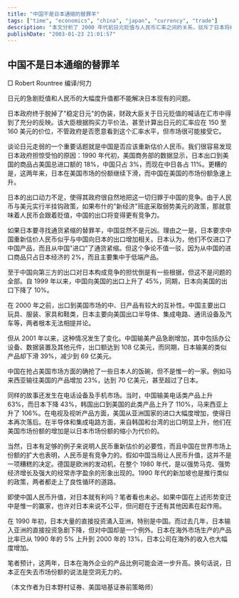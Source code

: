 ```yaml
---
title: "中国不是日本通缩的替罪羊"
tags: ["time", "economics", "china", "japan", "currency", "trade"]
description: "本文分析了 2000 年代初日元贬值与人民币汇率之间的关系，驳斥了日本将经济通缩问题归咎于中国的论调。作者指出，日本出口下滑并非仅因中国竞争，韩国、马来西亚等国在美国市场的份额也在迅速增长。文章认为，中国输日商品只占日本经济的 2% 且主要集中于低端产品，不足以导致日本通缩。作者进一步指出，即使人民币升值也未必能解决日本问题，日本在海外生产的比例大幅提高，其全球市场占有率实际并未下降。"
publishDate: "2003-01-23 21:01:57"
---
```


## 中国不是日本通缩的替罪羊

□ Robert Rountree 编译/何力

日元的急剧贬值和人民币的大幅度升值都不能解决日本现有的问题。

日本政府终于脱掉了"稳定日元"的伪装，财政大臣关于日元贬值的喊话在汇市中得到了充分的反映。该大臣根据购买力平价法，甚至计算出日元的汇率应在 150 至 160 美元的价位，不管政府是否愿意看到这个汇率水平，但市场很可能接受它。

谈论日元走弱的一个重要话题就是中国是否应该重新估价人民币。我们很容易发现日本政府担惊受怕的原因：1990 年代初，美国商务部的数据显示，日本出口到美国的商品占美国总进口额的 18%，中国只占 3%，而现在中日各占 11%。更糟的是，这两年来，日本在美国市场的份额继续下滑，而中国在美国的市场份额急速上升。

日本的出口动力不足，使得其政府很自然地把这一切归罪于中国的竞争。由于人民币与美元实行半挂钩政策，如果布什的"新经济"班底采取弱势美元的政策，那就意味着人民币会跟着贬值，中国的出口将变得更有竞争力。

如果日本要寻找通货紧缩的替罪羊，中国显然不是元凶。理由之一是，日本要求中国重新估价人民币似乎与中国向日本的出口增加相关。日本认为，他们不仅进口了中国产品，而且从中国"进口"了通货紧缩。但这个争论不值一驳，因为从中国的进口商品只占日本经济的 2%，而且主要集中于低端产品。

至于中国向第三方的出口对日本构成竞争的担忧倒是有一些根据，但这不是问题的全部。自 1999 年以来，中国向美国的出口上升了 45%，同期，日本向美国的出口下降了 10%。

在 2000 年之前，出口到美国市场的中、日产品有较大的互补性。中国主要出口玩具、服装、家具和鞋类，日本主要向美国出口半导体、集成电路、通讯设备及汽车等，两者根本无法相提并论。

但从 2001 年以来，这种情况发生了变化。中国输美产品急剧增加，其中包括办公设备、数据装置及其他元件，出口额达到 108 亿美元，而同期，日本输美的类似产品却下滑 39%，减少到 69 亿美元。

中国在抢占美国市场方面的确抢了一些日本人的饭碗，但不是惟一的一家。例如马来西亚输往美国的产品增加 23%，达到 70 亿美元，甚至超过了日本。

同样的故事还发生在电话设备及手机市场。当时，中国输美电话类产品上升 63%，而日本下降 43%，韩国出口到美国的此类产品上升了 110%，马来西亚上升了 106%。在电视及视听产品方面，美国从亚洲国家的进口大幅度增加，使得日本再次落后。在半导体和集成电路方面，来自韩国和台湾的出口明显上升，他们在美国市场份额的增加是以日本市场份额的缩小为代价的。

当然，日本有足够的例子来说明人民币重新估价的必要性，而且中国在世界市场上份额的扩大也表明，人民币是有竞争力的。假如中国当局让人民币升值，这并不是一项糟糕的决定。德国是欧洲的发动机，在整个 1980 年代，是以强势马克、强势经济增长及强大的经常赤字盈余的形象出现的。1990 年代的新加坡也是推行类似的政策，两者都走上了良性循环的道路。

即使中国人民币升值，对日本就有利吗？笔者看也未必。如果中国在上述形势变迁中是惟一的赢家，也许对日本来说不公平，但问题在于还有其他因素在起作用。

在 1990 年初，日本大量的直接投资涌入亚洲，特别是中国。而过去几年，日本输入亚洲的直接投资急剧下降，但对中国却是一个例外。日本在海外市场生产的产品比率已从 1990 年的 5% 上升到 2000 年的 13%，日本公司在海外的收入也大幅度增加。

笔者预计，这两年，日本在海外企业的产品比例可能会进一步升高。换句话说，日本正在失去市场份额的说法是空洞无力的。

（本文作者为日本野村证券、美国培基证券前策略师）
